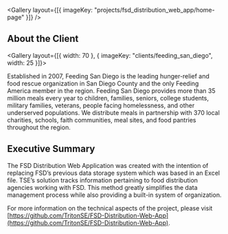 
<Gallery layout={[{ imageKey: "projects/fsd_distribution_web_app/home-page" }]} />

## About the Client

<Gallery layout={[{ width: 70 }, { imageKey: "clients/feeding_san_diego", width: 25 }]}>

Established in 2007, Feeding San Diego is the leading hunger-relief and food rescue organization in San Diego County and the only Feeding America member in the region. Feeding San Diego provides more than 35 million meals every year to children, families, seniors, college students, military families, veterans, people facing homelessness, and other underserved populations. We distribute meals in partnership with 370 local charities, schools, faith communities, meal sites, and food pantries throughout the region.

</Gallery>

## Executive Summary

The FSD Distribution Web Application was created with the intention of replacing FSD’s previous data storage system which was based in an Excel file. TSE’s solution tracks information pertaining to food distribution agencies working with FSD. This method greatly simplifies the data management process while also providing a built-in system of organization.

For more information on the technical aspects of the project, please visit [https://github.com/TritonSE/FSD-Distribution-Web-App](https://github.com/TritonSE/FSD-Distribution-Web-App).
